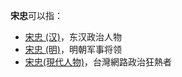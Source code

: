 '''宋忠'''可以指：
* [[宋忠_(汉)|宋忠 (汉)]]，东汉政治人物
* [[宋忠_(明)|宋忠 (明)]]，明朝军事将领
*[[宋忠(現代人物)|宋忠(現代人物)]]，台灣網路政治狂熱者

{{disambig|Z忠|cat=二字宋姓人名消歧义}}